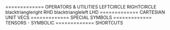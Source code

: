 [ ============= 
OPERATORS & UTILITIES ]{.content-hidden}
\newcommand{\comment}[1]{\textcolor{darkgray}{\leftarrow \text{\small{#1}}}}
\newcommand{\commentline}[1]{\textcolor{darkgray}{\quad\quad ⬑ \text{\small{#1}}}}
\newcommand{\commentlineNone}[1]{\textcolor{darkgray}{\quad\quad \text{\small{#1}}}}
\newcommand{\eq}{\;=\;}
\newcommand{\eqq}{\; &= \;}
\newcommand{\PDiff}[2]{\frac{\partial#1}{\partial#2}}
\newcommand{\PDDiffSplit}[3]{\frac{\partial^{2}#1}{\partial#2\partial#3}}
\newcommand{\gradtext}[1]{\mathrm{grad}\;\TensorSP{#1}}
\newcommand{\divtext}[1]{\mathrm{div}\;\TensorSP{#1}}
\newcommand{\curltext}[1]{\mathrm{curl}\;\TensorSP{#1}}
\newcommand{\grad}[1]{\nabla{\TensorSP{#1}}}
\newcommand{\div}[1]{\nabla\cdot{\TensorSP{#1}}}
\newcommand{\curl}[1]{\nabla\times{\TensorSP{#1}}}
\newcommand{\thingSquare}{\tiny{\blacksquare}}
\newcommand{\thingTriangle}{\tiny{\blacktriangle}}
\newcommand{\thingLozenge}{\tiny{\blacklozenge}}
\newcommand{\thingCircle}{\tiny{\CIRCLE}}
[ LEFTCIRCLE RIGHTCIRCLE blacktriangleright RHD blacktriangleleft LHD ]{.content-hidden}
[ ============= 
CARTESIAN UNIT VECS ]{.content-hidden}
\newcommand{\CartesianUnitVectorIndexed}[1][i]{\hat{\boldsymbol{e}}_{#1}}
\newcommand{\Ehat}[1][i]{\CartesianUnitVectorIndexed[#1]}
\newcommand{\CartesianUnitVectorsAll}{\CartesianUnitVectorIndexed, (i=1,2,3)}
[ ============= 
SPECIAL SYMBOLS ]{.content-hidden}
\newcommand{\KroneckerDelta}[1][ij]{\delta_{#1}}
\newcommand{\LeviCivitaSymbol}[1][ijk]{\varepsilon_{#1}}
\newcommand{\levciv}[1][ijk]{\LeviCivitaSymbol[#1]}
[ ============= 
TENSORS - SYMBOLIC ]{.content-hidden}
\newcommand{\TensorSymbolicPrintedBold}[1]{\boldsymbol{\mathrm{#1}}}
\newcommand{\TensorSymbolicPrintedScript}[1]{\mathscr{#1}}
\newcommand{\TensorSymbolicWrittenOrderI}[1]{\underline{\boldsymbol{\mathrm{#1}}}}
\newcommand{\TensorSymbolicWrittenOrderII}[1]{\underline{\underline{\boldsymbol{\mathrm{#1}}}}}
\newcommand{\TensorSymbolicWrittenOrderIII}[1]{\underline{\underline{\underline{\boldsymbol{\mathrm{#1}}}}}}
\newcommand{\TensorSymbolicWrittenOrderIV}[1]{\underline{\underline{\underline{\underline{\boldsymbol{\mathrm{#1}}}}}}}

[ ============= 
SHORTCUTS ]{.content-hidden}
\newcommand{\Kron}[1][ij]{\KroneckerDelta[#1]}
\newcommand{\PermSym}[1][ijk]{\LeviCivitaSymbol[#1]}
\newcommand{\TensorSP}[1]{\TensorSymbolicPrintedBold{#1}}
\newcommand{\TensorSPS}[1]{\TensorSymbolicPrintedScript{#1}}
\newcommand{\TensorSW}[2]{%
\def\OrderI{I}
\def\OrderII{II}
\def\OrderIII{III}
\def\FirstArg{#1}
\def\SecondArg{#2}
  \ifx\SecondArg\OrderI
    \ensuremath{\TensorSymbolicWrittenOrderI{#1}}
    \else
      \ifx\SecondArg\OrderII
        \ensuremath{\TensorSymbolicWrittenOrderII{#1}}
          \else
            \ifx\SecondArg\OrderIII
              \ensuremath{\TensorSymbolicWrittenOrderIII{#1}}
                \else 
                  \ensuremath{\TensorSymbolicWrittenOrderIV{#1}}
                \fi
           \fi 
      \fi
  
}